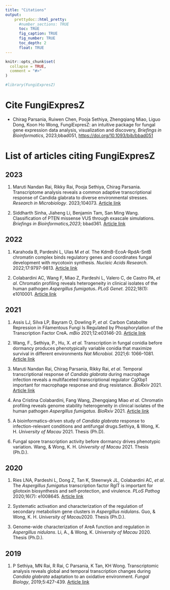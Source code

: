 ```yaml
---
title: "Citations"
output:
    prettydoc::html_pretty:
      #number_sections: TRUE
      toc: TRUE
      fig_caption: TRUE
      fig_number: TRUE
      toc_depth: 2
      float: TRUE
---
```


```r
knitr::opts_chunk$set(
  collapse = TRUE,
  comment = "#>"
)
```

```r
#library(FungiExpresZ)
```

# Cite FungiExpresZ

-   Chirag Parsania, Ruiwen Chen, Pooja Sethiya, Zhengqiang Miao, Liguo Dong, Koon Ho Wong, FungiExpresZ: an intuitive package for fungal gene expression data analysis, visualization and discovery, *Briefings in Bioinformatics*, 2023;bbad051, <https://doi.org/10.1093/bib/bbad051>

# List of articles citing FungiExpresZ

## 2023

1.  Maruti Nandan Rai, Rikky Rai, Pooja Sethiya, Chirag Parsania. Transcriptome analysis reveals a common adaptive transcriptional response of Candida glabrata to diverse environmental stresses. *Research in Microbiology*. 2023;104073. [Article link](https://doi.org/10.1016/j.resmic.2023.104073)

2.  Siddharth Sinha, Jiaheng Li, Benjamin Tam, San Ming Wang. Classification of PTEN missense VUS through exascale simulations. *Briefings in Bioinformatics,2023*; bbad361. [Article link](https://doi.org/10.1093/bib/bbad361)

## 2022

1.  Karahoda B, Pardeshi L, Ulas M *et al.* The KdmB-EcoA-RpdA-SntB chromatin complex binds regulatory genes and coordinates fungal development with mycotoxin synthesis. *Nucleic Acids Research*. 2022;17:9797-9813. [Article link](https://academic.oup.com/nar/article/50/17/9797/6696356)

2.  Colabardini AC, Wang F, Miao Z, Pardeshi L, Valero C, de Castro PA, *et al*. Chromatin profiling reveals heterogeneity in clinical isolates of the human pathogen *Aspergillus fumigatus***.** *PLoS Genet.* 2022;18(1): e1010001. [Article link](https://doi.org/10.1371/journal.pgen.1010001)

## 2021

1.  Assis LJ, Silva LP, Bayram O, Dowling P, *et al.* Carbon Catabolite Repression in Filamentous Fungi Is Regulated by Phosphorylation of the Transcription Factor CreA***.*** *mBio* 2021;12:e03146-20. [Article link](https://doi.org/10.1128/mBio.03146-20.){target="_blank"}

2.  Wang, F., Sethiya, P., Hu, X. *et al.* Transcription in fungal conidia before dormancy produces phenotypically variable conidia that maximize survival in different environments *Nat Microbiol.* 2021;6: 1066--1081. [Article link](https://doi.org/10.1038/s41564-021-00922-y)

3.  Maruti Nandan Rai, Chirag Parsania, Rikky Rai, *et al*. Temporal transcriptional response of *Candida glabrata* during macrophage infection reveals a multifaceted transcriptional regulator CgXbp1 important for macrophage response and drug resistance. *BioRxiv* 2021. [Article link](https://doi.org/10.1101/2021.09.28.462173)

4.  Ana Cristina Colabardini, Fang Wang, Zhengqiang Miao *et al*. Chromatin profiling reveals genome stability heterogeneity in clinical isolates of the human pathogen *Aspergillus fumigatus.* *BioRxiv* 2021. [Article link](https://www.biorxiv.org/content/10.1101/2021.04.19.440431v1.full)

5.  A bioinformatics-driven study of *Candida glabrata* response to infection-relevant conditions and antifungal drugs.Sethiya, & Wong, K. H. *University of Macau* 2021. Thesis (Ph.D).

6.  Fungal spore transcription activity before dormancy drives phenotypic variation***.*** Wang, & Wong, K. H. *University of Macau* 2021. Thesis (Ph.D.).

## 2020

1.  Ries LNA, Pardeshi L, Dong Z, Tan K, Steenwyk JL, Colabardini AC, *et al*. The *Aspergillus fumigatus* transcription factor RglT is important for gliotoxin biosynthesis and self-protection, and virulence. *PLoS Pathog* 2020;16(7): e1008645. [Article link](https://doi.org/10.1371/journal.ppat.1008645){target="_blank"}

2.  Systematic activation and characterization of the regulation of secondary metabolism gene clusters in *Aspergillus nidulans**.*** Guo, & Wong, K. H. *University of Macau*2020. Thesis (Ph.D.).

3.  Genome-wide characterization of AreA function and regulation in *Aspergillus nidulans*. Li, A., & Wong, K. *University of Macau* 2020. Thesis (Ph.D.).

## 2019

1.  P Sethiya, MN Rai, R Rai, C Parsania, K Tan, KH Wong. Transcriptomic analysis reveals global and temporal transcription changes during *Candida glabrata* adaptation to an oxidative environment. *Fungal Biology*, 2019;5:427-439. [Article link](https://www.sciencedirect.com/science/article/pii/S1878614619301795){target="_blank"}
